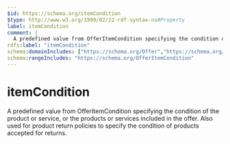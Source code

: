 ```yaml
---
$id: https://schema.org/itemCondition
$type: http://www.w3.org/1999/02/22-rdf-syntax-ns#Property
label: itemCondition
comment: |
  A predefined value from OfferItemCondition specifying the condition of the product or service, or the products or services included in the offer. Also used for product return policies to specify the condition of products accepted for returns.
rdfs:label: "itemCondition"
schema:domainIncludes: ["https://schema.org/Offer","https://schema.org/MerchantReturnPolicy","https://schema.org/Product","https://schema.org/Demand"]
schema:rangeIncludes: "https://schema.org/OfferItemCondition"
---
```


# itemCondition

A predefined value from OfferItemCondition specifying the condition of the product or service, or the products or services included in the offer. Also used for product return policies to specify the condition of products accepted for returns.

